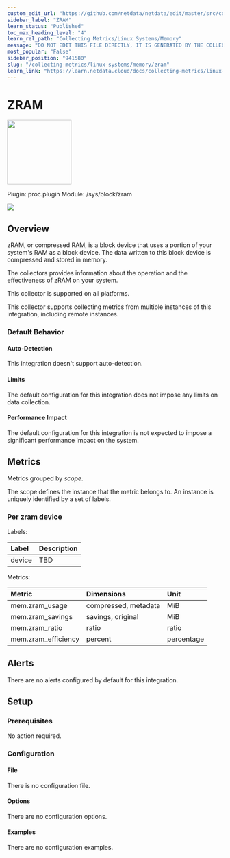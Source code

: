 ```yaml
---
custom_edit_url: "https://github.com/netdata/netdata/edit/master/src/collectors/proc.plugin/metadata.yaml"
sidebar_label: "ZRAM"
learn_status: "Published"
toc_max_heading_level: "4"
learn_rel_path: "Collecting Metrics/Linux Systems/Memory"
message: "DO NOT EDIT THIS FILE DIRECTLY, IT IS GENERATED BY THE COLLECTOR'S metadata.yaml FILE"
most_popular: "False"
sidebar_position: "941580"
slug: "/collecting-metrics/linux-systems/memory/zram"
learn_link: "https://learn.netdata.cloud/docs/collecting-metrics/linux-systems/memory/zram"
---
```



# ZRAM


<img src="https://netdata.cloud/img/microchip.svg" width="150"/>


Plugin: proc.plugin
Module: /sys/block/zram

<img src="https://img.shields.io/badge/maintained%20by-Netdata-%2300ab44" />

## Overview

zRAM, or compressed RAM, is a block device that uses a portion of your system's RAM as a block device.
The data written to this block device is compressed and stored in memory.

The collectors provides information about the operation and the effectiveness of zRAM on your system.




This collector is supported on all platforms.

This collector supports collecting metrics from multiple instances of this integration, including remote instances.


### Default Behavior

#### Auto-Detection

This integration doesn't support auto-detection.

#### Limits

The default configuration for this integration does not impose any limits on data collection.

#### Performance Impact

The default configuration for this integration is not expected to impose a significant performance impact on the system.


## Metrics

Metrics grouped by *scope*.

The scope defines the instance that the metric belongs to. An instance is uniquely identified by a set of labels.



### Per zram device



Labels:

| Label      | Description     |
|:-----------|:----------------|
| device | TBD |

Metrics:

| Metric | Dimensions | Unit |
|:------|:----------|:----|
| mem.zram_usage | compressed, metadata | MiB |
| mem.zram_savings | savings, original | MiB |
| mem.zram_ratio | ratio | ratio |
| mem.zram_efficiency | percent | percentage |



## Alerts

There are no alerts configured by default for this integration.


## Setup

### Prerequisites

No action required.

### Configuration

#### File

There is no configuration file.
#### Options



There are no configuration options.

#### Examples
There are no configuration examples.



